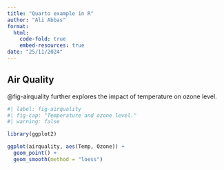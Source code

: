 ```yaml
---
title: "Quarto example in R"
author: "Ali Abbas"
format: 
  html:
    code-fold: true
    embed-resources: true
date: "25/11/2024"
---
```


## Air Quality

@fig-airquality further explores the impact of temperature on ozone level.

```r
#| label: fig-airquality
#| fig-cap: "Temperature and ozone level."
#| warning: false

library(ggplot2)

ggplot(airquality, aes(Temp, Ozone)) + 
  geom_point() + 
  geom_smooth(method = "loess")
```
